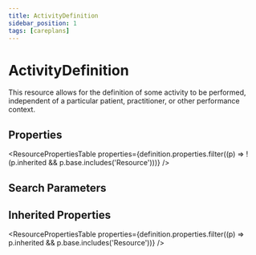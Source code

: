 ```yaml
---
title: ActivityDefinition
sidebar_position: 1
tags: [careplans]
---
```



# ActivityDefinition

This resource allows for the definition of some activity to be performed, independent of a particular patient, practitioner, or other performance context.

## Properties

<ResourcePropertiesTable
  properties={definition.properties.filter((p) => !(p.inherited && p.base.includes('Resource')))}
/>

## Search Parameters

<SearchParamsTable searchParams={definition.searchParameters} />

## Inherited Properties

<ResourcePropertiesTable properties={definition.properties.filter((p) => p.inherited && p.base.includes('Resource'))} />
